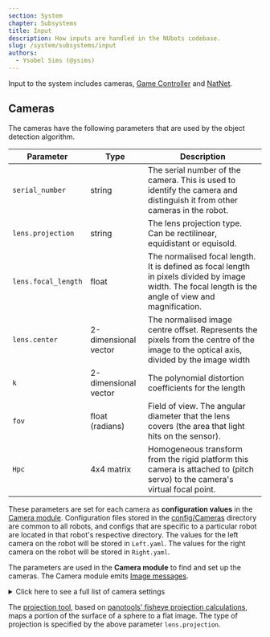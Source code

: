 ```yaml
---
section: System
chapter: Subsystems
title: Input
description: How inputs are handled in the NUbots codebase.
slug: /system/subsystems/input
authors:
  - Ysobel Sims (@ysims)
---
```


Input to the system includes cameras, [Game Controller](https://github.com/RoboCup-Humanoid-TC/GameController) and [NatNet](https://optitrack.com/products/natnet-sdk/).

## Cameras

The cameras have the following parameters that are used by the object detection algorithm.

| Parameter           | Type                 | Description                                                                                                                                           |
| ------------------- | -------------------- | ----------------------------------------------------------------------------------------------------------------------------------------------------- |
| `serial_number`     | string               | The serial number of the camera. This is used to identify the camera and distinguish it from other cameras in the robot.                              |
| `lens.projection`   | string               | The lens projection type. Can be rectilinear, equidistant or equisold.                                                                                |
| `lens.focal_length` | float                | The normalised focal length. It is defined as focal length in pixels divided by image width. The focal length is the angle of view and magnification. |
| `lens.center`       | 2-dimensional vector | The normalised image centre offset. Represents the pixels from the centre of the image to the optical axis, divided by the image width                |
| `k`                 | 2-dimensional vector | The polynomial distortion coefficients for the length                                                                                                 |
| `fov`               | float (radians)      | Field of view. The angular diameter that the lens covers (the area that light hits on the sensor).                                                    |
| `Hpc`               | 4x4 matrix           | Homogeneous transform from the rigid platform this camera is attached to (pitch servo) to the camera's virtual focal point.                           |

These parameters are set for each camera as **configuration values** in the [Camera module](https://github.com/NUbots/NUbots/tree/main/module/input/Camera/data/config). Configuration files stored in the [config/Cameras](https://github.com/NUbots/NUbots/tree/main/module/input/Camera/data/config/Cameras) directory are common to all robots, and configs that are specific to a particular robot are located in that robot's respective directory. The values for the left camera on the robot will be stored in `Left.yaml`. The values for the right camera on the robot will be stored in `Right.yaml`.

The parameters are used in the **Camera module** to find and set up the cameras. The Camera module emits [Image messages](https://github.com/NUbots/NUbots/tree/main/shared/message/input/Image.proto).

<details>

  <summary>Click here to see a full list of camera settings</summary>


  **This file is a print out directly from the cameras using [arv-tool-0.8](https://github.com/AravisProject/aravis)**


  ```json
    Point Grey Research-1E100115138C-0115138C (USB3)
Category    : 'Root'
    Category    : 'AcquisitionControl'
        Enumeration  : [RW] 'AcquisitionMode'
            EnumEntry   : 'MultiFrame'
            EnumEntry   : 'SingleFrame'
            EnumEntry   : 'Continuous'
        Command      : [WO] 'AcquisitionStart'
        Command      : [WO] 'AcquisitionStop'
        Integer      : [RW] 'AcquisitionFrameCount'
        Integer      : [RW] 'AcquisitionBurstFrameCount'
        Enumeration  : [RW] 'ExposureMode'
            EnumEntry   : 'TriggerWidth'
            EnumEntry   : 'Timed'
        Float        : [RW] 'ExposureTime'
        Enumeration  : [RW] 'ExposureAuto'
            EnumEntry   : 'Continuous'
            EnumEntry   : 'Once'
            EnumEntry   : 'Off'
        Float        : [RW] 'AcquisitionFrameRate'
        Float        : [RO] 'AcquisitionResultingFrameRate'
        Boolean      : [RW] 'AcquisitionFrameRateEnable'
        Float        : [RW] 'AcquisitionLineRate'
        Enumeration  : [RW] 'TriggerSelector'
              * TriggerMode
              * TriggerSoftware
              * TriggerSource
              * TriggerActivation
              * TriggerOverlap
              * TriggerDelay
            EnumEntry   : 'FrameBurstStart'
            EnumEntry   : 'FrameStart'
            EnumEntry   : 'AcquisitionStart'
        Enumeration  : [RW] 'TriggerMode'
            EnumEntry   : 'On'
            EnumEntry   : 'Off'
        Command      : [WO] 'TriggerSoftware'
        Enumeration  : [RW] 'TriggerSource'
            EnumEntry   : 'LogicBlock1'
            EnumEntry   : 'LogicBlock0'
            EnumEntry   : 'Counter1End'
            EnumEntry   : 'Counter0End'
            EnumEntry   : 'Counter1Start'
            EnumEntry   : 'Counter0Start'
            EnumEntry   : 'UserOutput3'
            EnumEntry   : 'UserOutput2'
            EnumEntry   : 'UserOutput1'
            EnumEntry   : 'UserOutput0'
            EnumEntry   : 'Line3'
            EnumEntry   : 'Line2'
            EnumEntry   : 'Line0'
            EnumEntry   : 'Software'
        Enumeration : 'TriggerActivation' (Not available)
            EnumEntry   : 'AnyEdge'
            EnumEntry   : 'RisingEdge'
            EnumEntry   : 'FallingEdge'
            EnumEntry   : 'LevelHigh'
            EnumEntry   : 'LevelLow'
        Enumeration  : [RW] 'TriggerOverlap'
            EnumEntry   : 'ReadOut'
            EnumEntry   : 'Off'
        Float        : [RW] 'TriggerDelay'
        Enumeration  : [RW] 'SensorShutterMode'
            EnumEntry   : 'Global'
    Category    : 'AnalogControl'
        Enumeration  : [RW] 'GainSelector'
              * GainRaw
              * Gain
            EnumEntry   : 'All'
        Float        : [RW] 'Gain'
        Enumeration  : [RW] 'GainAuto'
            EnumEntry   : 'Continuous'
            EnumEntry   : 'Once'
            EnumEntry   : 'Off'
        Enumeration  : [RW] 'BlackLevelSelector'
              * BlackLevelRaw
              * BlackLevel
            EnumEntry   : 'Digital'
            EnumEntry   : 'Analog'
            EnumEntry   : 'All'
        Float        : [RW] 'BlackLevel'
        Enumeration  : [RW] 'BalanceRatioSelector'
              * BalanceRatio
            EnumEntry   : 'Blue'
            EnumEntry   : 'Red'
        Float        : [RW] 'BalanceRatio'
        Enumeration  : [RW] 'BalanceWhiteAuto'
            EnumEntry   : 'Continuous'
            EnumEntry   : 'Once'
            EnumEntry   : 'Off'
        Float        : [RW] 'Gamma'
        Boolean      : [RW] 'GammaEnable'
        Boolean     : 'SharpeningEnable' (Not available)
        Boolean     : 'SharpeningAuto' (Not available)
        Float       : 'Sharpening' (Not available)
        Float       : 'SharpeningThreshold' (Not available)
    Category    : 'ImageFormatControl'
        Integer      : [RO] 'SensorWidth'
        Integer      : [RO] 'SensorHeight'
        Integer      : [RO] 'WidthMax'
        Integer      : [RO] 'HeightMax'
        Integer      : [RW] 'Width'
        Integer      : [RW] 'Height'
        Integer      : [RW] 'OffsetX'
        Integer      : [RW] 'OffsetY'
        Enumeration  : [RW] 'PixelFormat'
            EnumEntry   : 'BGRa8'
            EnumEntry   : 'BGR8'
            EnumEntry   : 'YCbCr411_8'
            EnumEntry   : 'YCbCr422_8'
            EnumEntry   : 'YCbCr8'
            EnumEntry   : 'BayerBG12p' (Not available)
            EnumEntry   : 'BayerGB12p' (Not available)
            EnumEntry   : 'BayerRG12p'
            EnumEntry   : 'BayerGR12p' (Not available)
            EnumEntry   : 'Mono12p'
            EnumEntry   : 'YUV444Packed'
            EnumEntry   : 'YUV422Packed'
            EnumEntry   : 'YUV411Packed'
            EnumEntry   : 'BayerBG12Packed' (Not available)
            EnumEntry   : 'BayerGB12Packed' (Not available)
            EnumEntry   : 'BayerRG12Packed'
            EnumEntry   : 'BayerGR12Packed' (Not available)
            EnumEntry   : 'Mono12Packed'
            EnumEntry   : 'BayerBG16' (Not available)
            EnumEntry   : 'BayerGB16' (Not available)
            EnumEntry   : 'BayerRG16'
            EnumEntry   : 'BayerGR16' (Not available)
            EnumEntry   : 'BayerBG8' (Not available)
            EnumEntry   : 'BayerGB8' (Not available)
            EnumEntry   : 'BayerRG8'
            EnumEntry   : 'BayerGR8' (Not available)
            EnumEntry   : 'RGB8Packed'
            EnumEntry   : 'Mono16'
            EnumEntry   : 'Mono8'
        Enumeration  : [RO] 'PixelSize'
            EnumEntry   : 'Bpp96'
            EnumEntry   : 'Bpp64'
            EnumEntry   : 'Bpp48'
            EnumEntry   : 'Bpp36'
            EnumEntry   : 'Bpp32'
            EnumEntry   : 'Bpp30'
            EnumEntry   : 'Bpp24'
            EnumEntry   : 'Bpp20'
            EnumEntry   : 'Bpp16'
            EnumEntry   : 'Bpp14'
            EnumEntry   : 'Bpp12'
            EnumEntry   : 'Bpp10'
            EnumEntry   : 'Bpp8'
            EnumEntry   : 'Bpp4'
            EnumEntry   : 'Bpp2'
            EnumEntry   : 'Bpp1'
        Enumeration  : [RO] 'PixelColorFilter'
            EnumEntry   : 'BayerBG'
            EnumEntry   : 'BayerGR'
            EnumEntry   : 'BayerGB'
            EnumEntry   : 'BayerRG'
            EnumEntry   : 'None'
        Integer      : [RO] 'PixelDynamicRangeMin'
        Integer      : [RO] 'PixelDynamicRangeMax'
        Boolean      : [RW] 'IspEnable'
        Enumeration  : [RW] 'BinningSelector'
              * BinningHorizontalMode
              * BinningVerticalMode
              * BinningHorizontal
              * BinningVertical
            EnumEntry   : 'ISP'
            EnumEntry   : 'Sensor'
            EnumEntry   : 'All'
        Enumeration  : [RW] 'BinningHorizontalMode'
            EnumEntry   : 'Average'
            EnumEntry   : 'Sum'
        Enumeration  : [RW] 'BinningVerticalMode'
            EnumEntry   : 'Average'
            EnumEntry   : 'Sum'
        Integer      : [RW] 'BinningHorizontal'
        Integer      : [RW] 'BinningVertical'
        Enumeration  : [RW] 'DecimationSelector'
              * DecimationHorizontalMode
              * DecimationVerticalMode
              * DecimationHorizontal
              * DecimationVertical
            EnumEntry   : 'Sensor'
            EnumEntry   : 'All'
        Enumeration  : [RW] 'DecimationHorizontalMode'
            EnumEntry   : 'Discard'
        Enumeration  : [RW] 'DecimationVerticalMode'
            EnumEntry   : 'Discard'
        Integer      : [RW] 'DecimationHorizontal'
        Integer      : [RW] 'DecimationVertical'
        Boolean      : [RW] 'ReverseX'
        Boolean      : [RW] 'ReverseY'
        Enumeration  : [RW] 'TestPatternGeneratorSelector'
              * TestPattern
            EnumEntry   : 'PipelineStart'
            EnumEntry   : 'Sensor'
        Enumeration  : [RW] 'TestPattern'
            EnumEntry   : 'SensorTestPattern'
            EnumEntry   : 'Increment' (Not available)
            EnumEntry   : 'Off'
        Enumeration  : [RW] 'AdcBitDepth'
            EnumEntry   : 'Bit10'
    Category    : 'DeviceControl'
        Enumeration  : [RO] 'DeviceScanType'
            EnumEntry   : 'Areascan'
        StringReg    : [RO] 'DeviceVendorName'
        StringReg    : [RO] 'DeviceModelName'
        StringReg    : [RO] 'SensorDescription'
        StringReg    : [RO] 'DeviceManufacturerInfo'
        StringReg    : [RO] 'DeviceVersion'
        StringReg    : [RO] 'DeviceFirmwareVersion'
        StringReg    : [RO] 'DeviceSerialNumber'
        StringReg    : [RO] 'DeviceID'
        StringReg    : [RW] 'DeviceUserID'
        Enumeration  : [RO] 'DeviceTLType'
            EnumEntry   : 'Custom'
            EnumEntry   : 'USB3Vision'
            EnumEntry   : 'CoaXPress'
            EnumEntry   : 'CameraLinkHS'
            EnumEntry   : 'CameraLink'
            EnumEntry   : 'GigEVision'
        Integer      : [RO] 'DeviceGenCPVersionMajor'
        Integer      : [RO] 'DeviceGenCPVersionMinor'
        Integer      : [RO] 'DeviceMaxThroughput'
        Integer      : [RO] 'DeviceLinkSpeed'
        Integer      : [RW] 'DeviceLinkThroughputLimit'
        Float        : [RW] 'DeviceLinkBandwidthReserve'
        Integer      : [RO] 'DeviceLinkCurrentThroughput'
        Command      : [WO] 'DeviceReset'
        Enumeration  : [RW] 'DeviceIndicatorMode'
            EnumEntry   : 'ErrorStatus'
            EnumEntry   : 'Active'
            EnumEntry   : 'Inactive'
        Float        : [RO] 'DeviceTemperature'
        Integer      : [RO] 'Timestamp'
        Command      : [WO] 'TimestampLatch'
        Integer      : [RO] 'TimestampIncrement'
        Enumeration  : [RW] 'DevicePowerSupplySelector'
              * PowerSupplyVoltage
              * PowerSupplyCurrent
            EnumEntry   : 'External'
        Float        : [RO] 'PowerSupplyVoltage'
        Float        : [RO] 'PowerSupplyCurrent'
        Integer      : [RO] 'DeviceUptime'
        Integer      : [RO] 'LinkUptime'
        Integer      : [RO] 'EnumerationCount'
        Command      : [WO] 'FactoryReset'
        Integer      : [RO] 'MaxDeviceResetTime'
    Category    : 'TransportLayerControl'
        Integer      : [RO] 'PayloadSize'
        Integer      : [RW] 'TLParamsLocked'
        Category    : 'USB3Vision'
            Integer      : [RO] 'U3VMaxDeviceResponseTime'
            Integer      : [RW] 'U3VMessageChannelID'
            Integer      : [RW] 'U3VAccessPrivilege'
            Integer      : [RO] 'U3VVersionMajor'
            Integer      : [RO] 'U3VVersionMinor'
            Integer      : [RO] 'U3VCPCapability'
                  * U3VCPSIRMAvailable
                  * U3VCPEIRMAvailable
                  * U3VCPIIDC2Available
            Boolean      : [RO] 'U3VCPSIRMAvailable'
            Boolean      : [RO] 'U3VCPEIRMAvailable'
            Boolean      : [RO] 'U3VCPIIDC2Available'
            Integer      : [RO] 'U3VMaxCommandTransferLength'
            Integer      : [RO] 'U3VMaxAcknowledgeTransferLength'
            Integer      : [RO] 'U3VNumberOfStreamChannels'
            Enumeration  : [RO] 'U3VCurrentSpeed'
                EnumEntry   : 'SuperSpeed'
                EnumEntry   : 'HighSpeed'
                EnumEntry   : 'FullSpeed'
                EnumEntry   : 'LowSpeed'
        Integer      : [RO] 'LinkErrorCount'
        Integer      : [RO] 'LinkRecoveryCount'
    Category    : 'SequencerControl'
        Enumeration  : [RW] 'SequencerMode'
            EnumEntry   : 'On'
            EnumEntry   : 'Off'
        Enumeration  : [RW] 'SequencerConfigurationMode'
            EnumEntry   : 'On'
            EnumEntry   : 'Off'
        Enumeration  : [RO] 'SequencerConfigurationValid'
            EnumEntry   : 'Yes'
            EnumEntry   : 'No'
        Enumeration  : [RW] 'SequencerFeatureSelector'
              * SequencerFeatureEnable
            EnumEntry   : 'Height'
            EnumEntry   : 'Width'
            EnumEntry   : 'OffsetY'
            EnumEntry   : 'OffsetX'
            EnumEntry   : 'Gain'
            EnumEntry   : 'ExposureTime'
        Boolean      : [RW] 'SequencerFeatureEnable'
        Integer      : [RW] 'SequencerSetStart'
        Integer     : 'SequencerSetActive' (Not available)
        Integer      : [RW] 'SequencerSetSelector'
              * SequencerSetValid
              * SequencerSetSave
              * SequencerSetLoad
              * SequencerPathSelector
              * SequencerTriggerSource
              * SequencerTriggerActivation
              * SequencerSetNext
        Enumeration  : [RO] 'SequencerSetValid'
            EnumEntry   : 'Yes'
            EnumEntry   : 'No'
        Command      : [RW] 'SequencerSetSave'
        Command      : [RW] 'SequencerSetLoad'
        Integer      : [RW] 'SequencerPathSelector'
              * SequencerTriggerSource
              * SequencerTriggerActivation
              * SequencerSetNext
        Enumeration  : [RW] 'SequencerTriggerSource'
            EnumEntry   : 'FrameStart'
            EnumEntry   : 'Off'
        Enumeration : 'SequencerTriggerActivation' (Not available)
            EnumEntry   : 'LevelLow' (Not available)
            EnumEntry   : 'LevelHigh' (Not available)
            EnumEntry   : 'AnyEdge' (Not available)
            EnumEntry   : 'FallingEdge' (Not available)
            EnumEntry   : 'RisingEdge' (Not available)
        Integer     : 'SequencerSetNext' (Not available)
    Category    : 'ColorTransformationControl'
        Enumeration : 'ColorTransformationSelector' (Not available)
            EnumEntry   : 'RGBtoYUV' (Not available)
            EnumEntry   : 'RGBtoRGB' (Not available)
        Boolean     : 'ColorTransformationEnable' (Not available)
        Enumeration : 'ColorTransformationValueSelector' (Not available)
            EnumEntry   : 'Offset2' (Not available)
            EnumEntry   : 'Offset1' (Not available)
            EnumEntry   : 'Offset0' (Not available)
            EnumEntry   : 'Gain22'
            EnumEntry   : 'Gain21'
            EnumEntry   : 'Gain20'
            EnumEntry   : 'Gain12'
            EnumEntry   : 'Gain11'
            EnumEntry   : 'Gain10'
            EnumEntry   : 'Gain02'
            EnumEntry   : 'Gain01'
            EnumEntry   : 'Gain00'
        Float       : 'ColorTransformationValue' (Not available)
        Enumeration  : [RW] 'RgbTransformLightSource'
            EnumEntry   : 'Custom'
            EnumEntry   : 'Shade8000K'
            EnumEntry   : 'Cloudy6500K'
            EnumEntry   : 'Daylight5000K'
            EnumEntry   : 'CoolFluorescent4000K'
            EnumEntry   : 'WarmFluorescent3000K'
            EnumEntry   : 'Tungsten2800K'
            EnumEntry   : 'General'
        Boolean     : 'SaturationEnable' (Not available)
        Float       : 'Saturation' (Not available)
    Category    : 'AutoAlgorithmControl'
        Enumeration  : [RW] 'AutoAlgorithmSelector'
              * AasRoiEnable
              * AasRoiOffsetX
              * AasRoiOffsetY
              * AasRoiWidth
              * AasRoiHeight
            EnumEntry   : 'Ae'
            EnumEntry   : 'Awb'
        Boolean      : [RW] 'AasRoiEnable'
        Integer     : 'AasRoiOffsetX' (Not available)
        Integer     : 'AasRoiOffsetY' (Not available)
        Integer     : 'AasRoiWidth' (Not available)
        Integer     : 'AasRoiHeight' (Not available)
        Enumeration  : [RW] 'BalanceWhiteAutoProfile'
            EnumEntry   : 'Outdoor'
            EnumEntry   : 'Indoor'
        Float        : [RW] 'BalanceWhiteAutoLowerLimit'
        Float        : [RW] 'BalanceWhiteAutoUpperLimit'
        Float        : [RW] 'BalanceWhiteAutoDamping'
        Enumeration  : [RW] 'AutoExposureTargetGreyValueAuto'
            EnumEntry   : 'Continuous'
            EnumEntry   : 'Off'
        Float       : 'AutoExposureTargetGreyValue' (Not available)
        Enumeration  : [RW] 'AutoExposureLightingMode'
            EnumEntry   : 'Normal'
            EnumEntry   : 'Frontlight'
            EnumEntry   : 'Backlight'
        Enumeration  : [RW] 'AutoExposureMeteringMode'
            EnumEntry   : 'Partial'
            EnumEntry   : 'Spot'
            EnumEntry   : 'Average'
        Float        : [RW] 'AutoExposureExposureTimeLowerLimit'
        Float        : [RW] 'AutoExposureExposureTimeUpperLimit'
        Float        : [RW] 'AutoExposureGainLowerLimit'
        Float        : [RW] 'AutoExposureGainUpperLimit'
        Float        : [RW] 'AutoExposureGreyValueLowerLimit'
        Float        : [RW] 'AutoExposureGreyValueUpperLimit'
        Float        : [RW] 'AutoExposureEVCompensation'
        Float        : [RW] 'AutoExposureControlLoopDamping'
        Enumeration  : [RW] 'AutoExposureControlPriority'
            EnumEntry   : 'ExposureTime'
            EnumEntry   : 'Gain'
    Category    : 'FlatFieldCorrectionControl'
        Boolean      : [RW] 'FfcEnable'
        Enumeration  : [RW] 'FfcMode'
            EnumEntry   : 'Calibration'
            EnumEntry   : 'User'
            EnumEntry   : 'Factory'
        Category    : 'FfcUserTableControl'
            Integer     : 'FfcUserTableXCoordinate' (Not available)
            Float       : 'FfcUserGain' (Not available)
            Integer     : 'FfcUserOffset' (Not available)
            Command     : 'FfcUserTableReset' (Not available)
            Command     : 'FfcUserTableSave' (Not available)
            Register    : 'FfcUserGainAll' (Not available)
            Register    : 'FfcUserOffsetAll' (Not available)
    Category    : 'DefectivePixelCorrection'
        Boolean      : [RW] 'DefectCorrectStaticEnable'
        Enumeration  : [RW] 'DefectCorrectionMode'
            EnumEntry   : 'Highlight'
            EnumEntry   : 'Average'
        Integer      : [RW] 'DefectTablePixelCount'
        Integer      : [RW] 'DefectTableIndex'
              * DefectTableCoordinateX
              * DefectTableCoordinateY
        Integer      : [RW] 'DefectTableCoordinateX'
        Integer      : [RW] 'DefectTableCoordinateY'
        Command      : [RW] 'DefectTableApply'
        Command      : [WO] 'DefectTableSave'
        Command      : [RW] 'DefectTableFactoryRestore'
    Category    : 'UserSetControl'
        Enumeration  : [RW] 'UserSetSelector'
              * UserSetLoad
              * UserSetSave
            EnumEntry   : 'UserSet1'
            EnumEntry   : 'UserSet0'
            EnumEntry   : 'Default'
        Command      : [RW] 'UserSetLoad'
        Command      : [RW] 'UserSetSave'
        Enumeration  : [RW] 'UserSetDefault'
            EnumEntry   : 'UserSet1'
            EnumEntry   : 'UserSet0'
            EnumEntry   : 'Default'
        Enumeration  : [RW] 'UserSetFeatureSelector'
            EnumEntry   : 'Width'
            EnumEntry   : 'V3_3EnableLine3'
            EnumEntry   : 'V3_3EnableLine2'
            EnumEntry   : 'V3_3EnableLine1'
            EnumEntry   : 'V3_3EnableLine0'
            EnumEntry   : 'UserOutputValueAll'
            EnumEntry   : 'TriggerSourceFrameStart'
            EnumEntry   : 'TriggerSourceFrameBurstStart'
            EnumEntry   : 'TriggerSourceAcquisitionStart'
            EnumEntry   : 'TriggerOverlapFrameStart'
            EnumEntry   : 'TriggerOverlapFrameBurstStart'
            EnumEntry   : 'TriggerOverlapAcquisitionStart'
            EnumEntry   : 'TriggerModeFrameStart'
            EnumEntry   : 'TriggerModeFrameBurstStart'
            EnumEntry   : 'TriggerModeAcquisitionStart'
            EnumEntry   : 'TriggerDelayFrameStart'
            EnumEntry   : 'TriggerDelayFrameBurstStart'
            EnumEntry   : 'TriggerDelayAcquisitionStart'
            EnumEntry   : 'TriggerActivationFrameStart'
            EnumEntry   : 'TriggerActivationFrameBurstStart'
            EnumEntry   : 'TriggerActivationAcquisitionStart'
            EnumEntry   : 'TransferOperationMode'
            EnumEntry   : 'TransferControlMode'
            EnumEntry   : 'TransferBlockCount'
            EnumEntry   : 'TestPatternSensor'
            EnumEntry   : 'TestPatternPipelineStart'
            EnumEntry   : 'SharpeningThreshold'
            EnumEntry   : 'SharpeningEnable'
            EnumEntry   : 'SharpeningAuto'
            EnumEntry   : 'Sharpening'
            EnumEntry   : 'SensorShutterMode'
            EnumEntry   : 'SaturationEnable'
            EnumEntry   : 'Saturation'
            EnumEntry   : 'RgbTransformLightSource'
            EnumEntry   : 'ReverseY'
            EnumEntry   : 'ReverseX'
            EnumEntry   : 'PixelFormat'
            EnumEntry   : 'OffsetY'
            EnumEntry   : 'OffsetX'
            EnumEntry   : 'LogicBlockLUTOutputValueAllLogicBlock1Value'
            EnumEntry   : 'LogicBlockLUTOutputValueAllLogicBlock1Enable'
            EnumEntry   : 'LogicBlockLUTOutputValueAllLogicBlock0Value'
            EnumEntry   : 'LogicBlockLUTOutputValueAllLogicBlock0Enable'
            EnumEntry   : 'LogicBlockLUTInputSourceLogicBlock1Input3'
            EnumEntry   : 'LogicBlockLUTInputSourceLogicBlock1Input2'
            EnumEntry   : 'LogicBlockLUTInputSourceLogicBlock1Input1'
            EnumEntry   : 'LogicBlockLUTInputSourceLogicBlock1Input0'
            EnumEntry   : 'LogicBlockLUTInputSourceLogicBlock0Input3'
            EnumEntry   : 'LogicBlockLUTInputSourceLogicBlock0Input2'
            EnumEntry   : 'LogicBlockLUTInputSourceLogicBlock0Input1'
            EnumEntry   : 'LogicBlockLUTInputSourceLogicBlock0Input0'
            EnumEntry   : 'LogicBlockLUTInputActivationLogicBlock1Input3'
            EnumEntry   : 'LogicBlockLUTInputActivationLogicBlock1Input2'
            EnumEntry   : 'LogicBlockLUTInputActivationLogicBlock1Input1'
            EnumEntry   : 'LogicBlockLUTInputActivationLogicBlock1Input0'
            EnumEntry   : 'LogicBlockLUTInputActivationLogicBlock0Input3'
            EnumEntry   : 'LogicBlockLUTInputActivationLogicBlock0Input2'
            EnumEntry   : 'LogicBlockLUTInputActivationLogicBlock0Input1'
            EnumEntry   : 'LogicBlockLUTInputActivationLogicBlock0Input0'
            EnumEntry   : 'LineSourceLine3'
            EnumEntry   : 'LineSourceLine2'
            EnumEntry   : 'LineSourceLine1'
            EnumEntry   : 'LineSourceLine0'
            EnumEntry   : 'LineModeLine3'
            EnumEntry   : 'LineModeLine2'
            EnumEntry   : 'LineModeLine1'
            EnumEntry   : 'LineModeLine0'
            EnumEntry   : 'LineInverterLine3'
            EnumEntry   : 'LineInverterLine2'
            EnumEntry   : 'LineInverterLine1'
            EnumEntry   : 'LineInverterLine0'
            EnumEntry   : 'LineFilterWidthLine3Deglitch'
            EnumEntry   : 'LineFilterWidthLine3Debounce'
            EnumEntry   : 'LineFilterWidthLine2Deglitch'
            EnumEntry   : 'LineFilterWidthLine2Debounce'
            EnumEntry   : 'LineFilterWidthLine1Deglitch'
            EnumEntry   : 'LineFilterWidthLine1Debounce'
            EnumEntry   : 'LineFilterWidthLine0Deglitch'
            EnumEntry   : 'LineFilterWidthLine0Debounce'
            EnumEntry   : 'LUTEnable'
            EnumEntry   : 'IspEnable'
            EnumEntry   : 'Height'
            EnumEntry   : 'GammaEnable'
            EnumEntry   : 'Gamma'
            EnumEntry   : 'GainAuto'
            EnumEntry   : 'GainAll'
            EnumEntry   : 'FfcMode'
            EnumEntry   : 'FfcEnable'
            EnumEntry   : 'ExposureTime'
            EnumEntry   : 'ExposureMode'
            EnumEntry   : 'ExposureAuto'
            EnumEntry   : 'ExposureActiveMode'
            EnumEntry   : 'EventNotificationExposureEnd'
            EnumEntry   : 'EventNotificationError'
            EnumEntry   : 'EvCompensationRaw'
            EnumEntry   : 'DeviceLinkThroughputLimit'
            EnumEntry   : 'DeviceLinkBandwidthReserve'
            EnumEntry   : 'DeviceIndicatorMode'
            EnumEntry   : 'DefectCorrectionMode'
            EnumEntry   : 'DefectCorrectStaticEnable'
            EnumEntry   : 'DecimationVerticalAll'
            EnumEntry   : 'DecimationHorizontalAll'
            EnumEntry   : 'CounterTriggerSourceCounter1'
            EnumEntry   : 'CounterTriggerSourceCounter0'
            EnumEntry   : 'CounterTriggerActivationCounter1'
            EnumEntry   : 'CounterTriggerActivationCounter0'
            EnumEntry   : 'CounterResetSourceCounter1'
            EnumEntry   : 'CounterResetSourceCounter0'
            EnumEntry   : 'CounterResetActivationCounter1'
            EnumEntry   : 'CounterResetActivationCounter0'
            EnumEntry   : 'CounterEventSourceCounter1'
            EnumEntry   : 'CounterEventSourceCounter0'
            EnumEntry   : 'CounterEventActivationCounter1'
            EnumEntry   : 'CounterEventActivationCounter0'
            EnumEntry   : 'CounterDurationCounter1'
            EnumEntry   : 'CounterDurationCounter0'
            EnumEntry   : 'CounterDelayCounter1'
            EnumEntry   : 'CounterDelayCounter0'
            EnumEntry   : 'ColorTransformationEnable'
            EnumEntry   : 'ChunkModeActive'
            EnumEntry   : 'ChunkEnableAll'
            EnumEntry   : 'BlackLevelAll'
            EnumEntry   : 'BinningVerticalMode'
            EnumEntry   : 'BinningVerticalAll'
            EnumEntry   : 'BinningHorizontalMode'
            EnumEntry   : 'BinningHorizontalAll'
            EnumEntry   : 'BalanceWhiteAutoUpperLimit'
            EnumEntry   : 'BalanceWhiteAutoProfile'
            EnumEntry   : 'BalanceWhiteAutoLowerLimit'
            EnumEntry   : 'BalanceWhiteAutoDamping'
            EnumEntry   : 'BalanceWhiteAuto'
            EnumEntry   : 'BalanceRatioRed'
            EnumEntry   : 'BalanceRatioBlue'
            EnumEntry   : 'AutoExposureTargetGreyValueAuto'
            EnumEntry   : 'AutoExposureTargetGreyValue'
            EnumEntry   : 'AutoExposureMeteringMode'
            EnumEntry   : 'AutoExposureLightingMode'
            EnumEntry   : 'AutoExposureGreyValueUpperLimit'
            EnumEntry   : 'AutoExposureGreyValueLowerLimit'
            EnumEntry   : 'AutoExposureGainUpperLimit'
            EnumEntry   : 'AutoExposureGainLowerLimit'
            EnumEntry   : 'AutoExposureExposureTimeUpperLimit'
            EnumEntry   : 'AutoExposureExposureTimeLowerLimit'
            EnumEntry   : 'AutoExposureEVCompensation'
            EnumEntry   : 'AutoExposureControlPriority'
            EnumEntry   : 'AutoExposureControlLoopDamping'
            EnumEntry   : 'AdcBitDepth'
            EnumEntry   : 'AcquisitionMode'
            EnumEntry   : 'AcquisitionLineRate'
            EnumEntry   : 'AcquisitionFrameRateEnable'
            EnumEntry   : 'AcquisitionFrameRate'
            EnumEntry   : 'AcquisitionFrameCount'
            EnumEntry   : 'AcquisitionBurstFrameCount'
            EnumEntry   : 'AasRoiWidthAwb'
            EnumEntry   : 'AasRoiWidthAe'
            EnumEntry   : 'AasRoiOffsetYAwb'
            EnumEntry   : 'AasRoiOffsetYAe'
            EnumEntry   : 'AasRoiOffsetXAwb'
            EnumEntry   : 'AasRoiOffsetXAe'
            EnumEntry   : 'AasRoiHeightAwb'
            EnumEntry   : 'AasRoiHeightAe'
            EnumEntry   : 'AasRoiEnableAwb'
            EnumEntry   : 'AasRoiEnableAe'
        Boolean      : [RO] 'UserSetFeatureEnable'
    Category    : 'ChunkDataControl'
        Boolean      : [RW] 'ChunkModeActive'
        Enumeration  : [RW] 'ChunkSelector'
              * ChunkEnable
            EnumEntry   : 'SequencerSetActive'
            EnumEntry   : 'Timestamp'
            EnumEntry   : 'PixelFormat'
            EnumEntry   : 'BlackLevel'
            EnumEntry   : 'Gain'
            EnumEntry   : 'ExposureTime'
            EnumEntry   : 'Height'
            EnumEntry   : 'Width'
            EnumEntry   : 'OffsetY'
            EnumEntry   : 'OffsetX'
            EnumEntry   : 'FrameID'
            EnumEntry   : 'CRC'
            EnumEntry   : 'Image'
        Boolean      : [RW] 'ChunkEnable'
        Integer      : [RO] 'ChunkImage'
        Integer      : [RO] 'ChunkCRC'
        Integer      : [RO] 'ChunkFrameID'
        Integer      : [RO] 'ChunkOffsetX'
        Integer      : [RO] 'ChunkOffsetY'
        Integer      : [RO] 'ChunkWidth'
        Integer      : [RO] 'ChunkHeight'
        Enumeration  : [RO] 'ChunkPixelFormat'
            EnumEntry   : 'YCbCr601_422_8_CbYCrY'
            EnumEntry   : 'BayerBG8'
            EnumEntry   : 'BayerGB8'
            EnumEntry   : 'BayerRG8'
            EnumEntry   : 'BayerGR8'
            EnumEntry   : 'YUV422Packed'
            EnumEntry   : 'RGB8Packed'
            EnumEntry   : 'Mono16'
            EnumEntry   : 'Mono12Packed'
            EnumEntry   : 'Mono8'
        Float        : [RO] 'ChunkExposureTime'
        Enumeration  : [RW] 'ChunkGainSelector'
              * ChunkGain
            EnumEntry   : 'Blue'
            EnumEntry   : 'Green'
            EnumEntry   : 'Red'
            EnumEntry   : 'All'
        Float        : [RO] 'ChunkGain'
        Enumeration  : [RW] 'ChunkBlackLevelSelector'
              * ChunkBlackLevel
            EnumEntry   : 'All'
        Float        : [RO] 'ChunkBlackLevel'
        Integer      : [RO] 'ChunkTimestamp'
        Integer      : [RO] 'ChunkSequencerSetActive'
    Category    : 'LUTControl'
        Enumeration  : [RW] 'LUTSelector'
              * LUTEnable
              * LUTIndex
              * LUTValue
              * LUTValueAll
            EnumEntry   : 'LUT1'
        Boolean      : [RW] 'LUTEnable'
        Integer      : [RW] 'LUTIndex'
              * LUTValue
        Integer      : [RW] 'LUTValue'
        Register     : [RW] 'LUTValueAll'
    Category    : 'EventControl'
        Enumeration  : [RW] 'EventSelector'
              * EventNotification
            EnumEntry   : 'ExposureEnd'
            EnumEntry   : 'Error'
        Enumeration  : [RW] 'EventNotification'
            EnumEntry   : 'Off'
            EnumEntry   : 'On'
        Category    : 'EventExposureEndData'
            Integer      : [RO] 'EventExposureEnd'
            Integer      : [RO] 'EventExposureEndTimestamp'
            Integer      : [RO] 'EventExposureEndFrameID'
        Category    : 'EventErrorData'
            Integer      : [RO] 'EventError'
            Integer      : [RO] 'EventErrorTimestamp'
            Integer      : [RO] 'EventErrorFrameID'
            Integer      : [RO] 'EventErrorCode'
        Category    : 'EventTestData'
            Integer      : [RO] 'EventTest'
            Integer      : [RO] 'EventTestTimestamp'
    Category    : 'CounterAndTimerControl'
        Enumeration  : [RW] 'CounterSelector'
              * CounterEventSource
              * CounterEventActivation
              * CounterDuration
              * CounterDelay
              * CounterValue
              * CounterTriggerSource
              * CounterTriggerActivation
              * CounterResetSource
              * CounterResetActivation
              * CounterValueAtReset
              * CounterStatus
            EnumEntry   : 'Counter1'
            EnumEntry   : 'Counter0'
        Enumeration  : [RW] 'CounterEventSource'
            EnumEntry   : 'FrameTriggerWait'
            EnumEntry   : 'ExposureEnd'
            EnumEntry   : 'ExposureStart'
            EnumEntry   : 'LogicBlock1'
            EnumEntry   : 'LogicBlock0'
            EnumEntry   : 'Counter1End'
            EnumEntry   : 'Counter0End'
            EnumEntry   : 'Counter1Start'
            EnumEntry   : 'Counter0Start'
            EnumEntry   : 'UserOutput3'
            EnumEntry   : 'UserOutput2'
            EnumEntry   : 'UserOutput1'
            EnumEntry   : 'UserOutput0'
            EnumEntry   : 'Line3'
            EnumEntry   : 'Line2'
            EnumEntry   : 'Line0'
            EnumEntry   : 'MHzTick'
            EnumEntry   : 'Off'
        Enumeration : 'CounterEventActivation' (Not available)
            EnumEntry   : 'AnyEdge'
            EnumEntry   : 'RisingEdge'
            EnumEntry   : 'FallingEdge'
            EnumEntry   : 'LevelHigh'
            EnumEntry   : 'LevelLow'
        Integer      : [RW] 'CounterDuration'
        Integer      : [RO] 'CounterValue'
        Integer     : 'CounterValueAtReset' (Not available)
        Enumeration  : [RW] 'CounterTriggerSource'
            EnumEntry   : 'FrameTriggerWait'
            EnumEntry   : 'ExposureEnd'
            EnumEntry   : 'ExposureStart'
            EnumEntry   : 'LogicBlock1'
            EnumEntry   : 'LogicBlock0'
            EnumEntry   : 'Counter1End'
            EnumEntry   : 'Counter0End'
            EnumEntry   : 'Counter1Start'
            EnumEntry   : 'Counter0Start'
            EnumEntry   : 'UserOutput3'
            EnumEntry   : 'UserOutput2'
            EnumEntry   : 'UserOutput1'
            EnumEntry   : 'UserOutput0'
            EnumEntry   : 'Line3'
            EnumEntry   : 'Line2'
            EnumEntry   : 'Line0'
            EnumEntry   : 'Off'
        Enumeration  : [RW] 'CounterTriggerActivation'
            EnumEntry   : 'AnyEdge'
            EnumEntry   : 'RisingEdge'
            EnumEntry   : 'FallingEdge'
            EnumEntry   : 'LevelHigh'
            EnumEntry   : 'LevelLow'
        Enumeration : 'CounterResetSource' (Not available)
            EnumEntry   : 'FrameTriggerWait'
            EnumEntry   : 'ExposureEnd'
            EnumEntry   : 'ExposureStart'
            EnumEntry   : 'LogicBlock1'
            EnumEntry   : 'LogicBlock0'
            EnumEntry   : 'Counter1End'
            EnumEntry   : 'Counter0End'
            EnumEntry   : 'Counter1Start'
            EnumEntry   : 'Counter0Start'
            EnumEntry   : 'UserOutput3'
            EnumEntry   : 'UserOutput2'
            EnumEntry   : 'UserOutput1'
            EnumEntry   : 'UserOutput0'
            EnumEntry   : 'Line3'
            EnumEntry   : 'Line2'
            EnumEntry   : 'Line0'
            EnumEntry   : 'Off'
        Enumeration : 'CounterResetActivation' (Not available)
            EnumEntry   : 'AnyEdge'
            EnumEntry   : 'RisingEdge'
            EnumEntry   : 'FallingEdge'
            EnumEntry   : 'LevelHigh'
            EnumEntry   : 'LevelLow'
        Enumeration  : [RO] 'CounterStatus'
            EnumEntry   : 'CounterOverflow'
            EnumEntry   : 'CounterCompleted'
            EnumEntry   : 'CounterActive'
            EnumEntry   : 'CounterTriggerWait'
            EnumEntry   : 'CounterIdle'https://github.com/AravisProject/aravis
    Category    : 'TestControl'
        Integer      : [RW] 'TestPendingAck'
        Command      : [WO] 'TestEventGenerate'
        Integer      : [RW] 'Test0001'
        Integer      : [RO] 'GuiXmlManifestAddress'
        Command      : [WO] 'TriggerEventTest'
    Category    : 'LogicBlockControl'
        Enumeration  : [RW] 'LogicBlockSelector'
              * LogicBlockLUTSelector
            EnumEntry   : 'LogicBlock1'
            EnumEntry   : 'LogicBlock0'
        Enumeration  : [RW] 'LogicBlockLUTSelector'
              * LogicBlockLUTOutputValueAll
              * LogicBlockLUTInputSelector
              * LogicBlockLUTRowIndex
            EnumEntry   : 'Enable'
            EnumEntry   : 'Value'
        Enumeration  : [RW] 'LogicBlockLUTInputSelector'
              * LogicBlockLUTInputSource
              * LogicBlockLUTInputActivation
            EnumEntry   : 'Input2'
            EnumEntry   : 'Input1'
            EnumEntry   : 'Input0'
        Enumeration  : [RW] 'LogicBlockLUTInputSource'
            EnumEntry   : 'AcquisitionActive'
            EnumEntry   : 'FrameTriggerWait'
            EnumEntry   : 'ExposureEnd'
            EnumEntry   : 'ExposureStart'
            EnumEntry   : 'LogicBlock1'
            EnumEntry   : 'LogicBlock0'
            EnumEntry   : 'Counter1End'
            EnumEntry   : 'Counter0End'
            EnumEntry   : 'Counter1Start'
            EnumEntry   : 'Counter0Start'
            EnumEntry   : 'UserOutput3'
            EnumEntry   : 'UserOutput2'
            EnumEntry   : 'UserOutput1'
            EnumEntry   : 'UserOutput0'
            EnumEntry   : 'Line3'
            EnumEntry   : 'Line2'
            EnumEntry   : 'Line0'
            EnumEntry   : 'Zero'
        Enumeration  : [RW] 'LogicBlockLUTInputActivation'
            EnumEntry   : 'AnyEdge'
            EnumEntry   : 'RisingEdge'
            EnumEntry   : 'FallingEdge'
            EnumEntry   : 'LevelHigh'
            EnumEntry   : 'LevelLow'
        Integer      : [RW] 'LogicBlockLUTOutputValueAll'
        Integer      : [RW] 'LogicBlockLUTRowIndex'
              * LogicBlockLUTOutputValue
        Boolean      : [RW] 'LogicBlockLUTOutputValue'
    Category    : 'DigitalIOControl'
        Enumeration  : [RW] 'LineSelector'
              * LineMode
              * V3_3Enable
              * LineInverter
              * LineStatus
              * LineInputFilterSelector
              * LineSource
              * LineFormat
            EnumEntry   : 'Line3'
            EnumEntry   : 'Line2'
            EnumEntry   : 'Line1'
            EnumEntry   : 'Line0'
        Enumeration  : [RW] 'LineMode'
            EnumEntry   : 'Input'
        Boolean     : 'V3_3Enable' (Not available)
        Boolean      : [RW] 'LineInverter'
        Boolean      : [RO] 'LineStatus'
        Integer      : [RO] 'LineStatusAll'
        Enumeration  : [RW] 'LineInputFilterSelector'
              * LineFilterWidth
            EnumEntry   : 'Debounce'
            EnumEntry   : 'Deglitch'
        Float        : [RW] 'LineFilterWidth'
        Enumeration  : [RW] 'LineSource'
            EnumEntry   : 'Off'
        Enumeration  : [RO] 'LineFormat'
            EnumEntry   : 'OpenDrain' (Not available)
            EnumEntry   : 'OptoCoupled'
            EnumEntry   : 'TriState' (Not available)
            EnumEntry   : 'NoConnect' (Not available)
        Enumeration  : [RW] 'UserOutputSelector'
              * UserOutputValue
            EnumEntry   : 'UserOutput3'
            EnumEntry   : 'UserOutput2'
            EnumEntry   : 'UserOutput1'
            EnumEntry   : 'UserOutput0'
        Boolean      : [RW] 'UserOutputValue'
        Integer      : [RW] 'UserOutputValueAll'
    Category    : 'FileAccessControl'
        Enumeration  : [RW] 'FileSelector'
              * FileOperationSelector_Val
              * FileOpenMode_Val
              * FileSize_Val
            EnumEntry   : 'UserFile1'
            EnumEntry   : 'UserSet1'
            EnumEntry   : 'UserSet0'
            EnumEntry   : 'UserSetDefault'
        Enumeration  : [RW] 'FileOperationSelector'
              * FileOperationExecute_Val
              * FileAccessOffset_Val
              * FileAccessLength_Val
              * FileOperationStatus_Val
              * FileOperationResult_Val
            EnumEntry   : 'Delete'
            EnumEntry   : 'Write'
            EnumEntry   : 'Read'
            EnumEntry   : 'Close'
            EnumEntry   : 'Open'
        Command      : [WO] 'FileOperationExecute'
        Enumeration  : [RW] 'FileOpenMode'
            EnumEntry   : 'ReadWrite'
            EnumEntry   : 'Write'
            EnumEntry   : 'Read'
        Register     : [RW] 'FileAccessBuffer'
        Integer      : [RW] 'FileAccessOffset'
        Integer      : [RW] 'FileAccessLength'
        Enumeration  : [RO] 'FileOperationStatus'
            EnumEntry   : 'Failure'
            EnumEntry   : 'Success'
        Integer      : [RO] 'FileOperationResult'
        Integer      : [RO] 'FileSize'
    Category    : 'TransferControl'
        Enumeration  : [RW] 'TransferControlMode'
            EnumEntry   : 'UserControlled'
            EnumEntry   : 'Automatic'
            EnumEntry   : 'Basic'
        Enumeration : 'TransferOperationMode' (Not available)
            EnumEntry   : 'MultiBlock' (Not available)
            EnumEntry   : 'Continuous'
        Integer     : 'TransferBlockCount' (Not available)
        Integer      : [RO] 'TransferQueueMaxBlockCount'
        Integer      : [RO] 'TransferQueueCurrentBlockCount'
        Integer      : [RO] 'TransferQueueOverflowCount'
        Enumeration : 'TransferQueueMode' (Not available)
            EnumEntry   : 'FirstInFirstOut'
        Command     : 'TransferStart' (Not available)
        Command     : 'TransferStop' (Not available)

  ```


</details>



The [projection tool](https://github.com/NUbots/NUbots/tree/main/shared/utility/vision/projection.h), based on [panotools' fisheye projection calculations](https://wiki.panotools.org/Fisheye_Projection), maps a portion of the surface of a sphere to a flat image. The type of projection is specified by the above parameter `lens.projection`.
